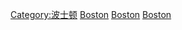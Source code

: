 {{Commonscat|People of Boston}}

[[Category:波士顿|Category:波士顿]]
[[Category:麻薩諸塞州各城市人物|Boston]]
[[Category:美国各城市出身人物|Boston]]
[[Category:大波士頓人士|Boston]]